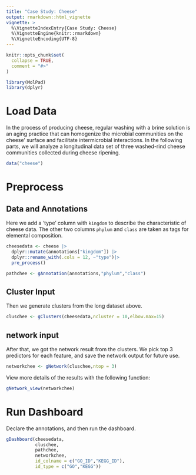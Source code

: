 ```yaml
---
title: "Case Study: Cheese"
output: rmarkdown::html_vignette
vignette: >
  %\VignetteIndexEntry{Case Study: Cheese}
  %\VignetteEngine{knitr::rmarkdown}
  %\VignetteEncoding{UTF-8}
---
```



```r
knitr::opts_chunk$set(
  collapse = TRUE,
  comment = "#>"
)
```

```r
library(MolPad)
library(dplyr)
```

# Load Data
In the process of producing cheese, regular washing with a brine solution is an aging practice that can homogenize the microbial communities on the cheese' surface and facilitate intermicrobial interactions. In the following parts, we will analyze a longitudinal data set of three washed-rind cheese communities collected during cheese ripening.

```r
data("cheese")
```

# Preprocess
## Data and Annotations
Here we add a 'type' column with `kingdom` to describe the characteristic of cheese data. The other two columns `phylum` and `class` are taken as tags for elemental composition.

```r
cheesedata <- cheese |>
  dplyr::mutate(annotations["kingdom"]) |>
  dplyr::rename_with(.cols = 12, ~"type")|>
  pre_process()
```

```r
pathchee <- gAnnotation(annotations,"phylum","class")
```

## Cluster Input
Then we generate clusters from the long dataset above. 
```r
cluschee <- gClusters(cheesedata,ncluster = 10,elbow.max=15)
```

## network input
After that, we got the network result from the clusters. We pick top 3 predictors for each feature, and save the network output for future use.
```r
networkchee <- gNetwork(cluschee,ntop = 3)
```

View more details of the results with the following function:
```r
gNetwork_view(networkchee)
```

# Run Dashboard
Declare the annotations, and then run the dashboard.
```r
gDashboard(cheesedata,
           cluschee,
           pathchee,
           networkchee,
           id_colname = c("GO_ID","KEGG_ID"),
           id_type = c("GO","KEGG"))
```
